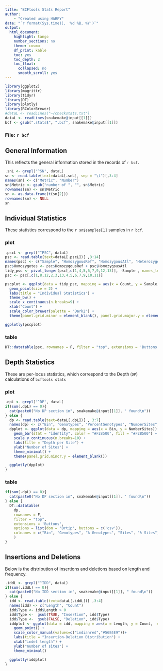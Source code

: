 ```yaml
---
title: "BCFtools Stats Report"
author:
    - "Created using HARPY"
date: "`r format(Sys.time(), '%d %B, %Y')`"
output:
  html_document:
    highlight: tango
    number_sections: no
    theme: cosmo
    df_print: kable
    toc: yes
    toc_depth: 2
    toc_float:
      collapsed: no
      smooth_scroll: yes
---
```

```r
library(ggplot2)
library(magrittr)
library(tidyr)
library(DT)
library(plotly)
library(RColorBrewer)
#dataL <- readLines("~/checkstats.txt")
dataL <- readLines(snakemake@input[[1]])
bcf <- gsub(".stats$", ".bcf", snakemake@input[[1]])
```
### File: `r bcf`

## General Information
This reflects the general information stored in the records of `r bcf`.
```r
.snL <- grepl("^SN", dataL)
sn <- read.table(text=dataL[.snL], sep = "\t")[,3:4]
names(sn) <- c("Metric", "Number")
sn$Metric <- gsub("number of ", "", sn$Metric)
rownames(sn) <- sn$Metric
sn <- as.data.frame(t(sn[2]))
rownames(sn) <- NULL
sn
```

## Individual Statistics {.tabset}
These statistics correspond to the `r sn$samples[1]` samples in `r bcf`.

### plot
```r
.pscL <- grepl("^PSC", dataL)
psc <- read.table(text=dataL[.pscL])[ ,3:14]
names(psc) <- c("Sample", "HomozygousRef", "HomozygousAtl", "Heterozygotes", "Transitions", "Transversions", "Indels",	"MeanDepth", "Singletons",	"HapRef", "HapAlt", "Missing")
psc$Homozygotes <- psc$HomozygousRef + psc$HomozygousAtl
tidy_psc <- pivot_longer(psc[,c(1,4,5,6,7,9,12,13)], -Sample , names_to = "Metric", values_to = "Count")
psc <- psc[,c(1,8,12,2,3,13,4,5,6,7,9,10,11)]

pscplot <- ggplot(data = tidy_psc, mapping = aes(x = Count, y = Sample, color = Metric)) +
  geom_point(size = 2) +
  labs(title = "Individual Statistics") +
  theme_bw() +
  scale_x_continuous(n.breaks=9) +
  xlab("Count") +
  scale_color_brewer(palette = "Dark2") +
  theme(panel.grid.minor = element_blank(), panel.grid.major.y = element_blank(), axis.title.y = element_blank())

ggplotly(pscplot)
```

### table
```r
DT::datatable(psc, rownames = F, filter = "top", extensions = 'Buttons', options = list(dom = 'Brtip', buttons = c('csv'), scrollX = TRUE))
```

## Depth Statistics {.tabset}
These are per-locus statistics, which correspond to the Depth (`DP`) calculations of `bcftools stats`

### plot
```r
.dpL <- grepl("^DP", dataL)
if(sum(.dpL) == 0){
  cat(paste0("No DP section in", snakemake@input[[1]], " found\n"))
} else {
  dp <- read.table(text=dataL[.dpL])[ , 3:7]
  names(dp) <- c("Bin", "Genotypes", "PercentGenotypes", "NumberSites", "PercentSites")
  dpplot <- ggplot(data = dp, mapping = aes(x = Bin, y = NumberSites)) +
    geom_bar(stat = "identity", color = "#F28500", fill = "#F28500") +
    scale_y_continuous(n.breaks=10) +
    labs(title = "Depth per Site") +
    ylab("Number of Sites") +
    theme_minimal() +
    theme(panel.grid.minor.y = element_blank())

  ggplotly(dpplot)
}
```

### table
```r
if(sum(.dpL) == 0){
  cat(paste0("No DP section in", snakemake@input[[1]], " found\n"))
} else {
  DT::datatable(
    dp,
    rownames = F,
    filter = "top",
    extensions = 'Buttons',
    options = list(dom = 'Brtip', buttons = c('csv')),
    colnames = c("Bin", "Genotypes", "% Genotypes", "Sites", "% Sites")
    )
}
```

## Insertions and Deletions
Below is the distribution of insertions and deletions based on length and frequency.
```r
.iddL <- grepl("^IDD", dataL)
if(sum(.iddL) == 0){
  cat(paste0("No IDD section in", snakemake@input[[1]], " found\n"))
} else {
  idd <- read.table(text=dataL[.iddL])[ ,3:4]
  names(idd) <- c("Length", "Count")
  idd$Type <- idd$Length > 0
  idd$Type <-  gsub(TRUE, "Insertion", idd$Type)
  idd$Type <-  gsub(FALSE, "Deletion", idd$Type)
  iddplot <- ggplot(data = idd, mapping = aes(x = Length, y = Count,  color = Type)) +
    geom_point() +
    scale_color_manual(values=c("indianred","#56B4E9"))+
    labs(title = "Insertion-Deletion Distribution") +
    xlab("indel length") +
    ylab("number of sites") +
    theme_minimal()

  ggplotly(iddplot)
}
```

